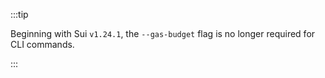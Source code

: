 :::tip

Beginning with Sui `v1.24.1`, the `--gas-budget` flag is no longer required for CLI commands.

:::